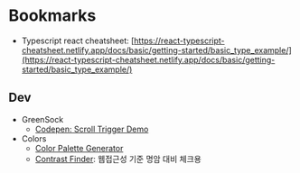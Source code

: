 # Bookmarks

* Typescript react cheatsheet: [https://react-typescript-cheatsheet.netlify.app/docs/basic/getting-started/basic_type_example/](https://react-typescript-cheatsheet.netlify.app/docs/basic/getting-started/basic_type_example/)

## Dev

* GreenSock
  * [Codepen: Scroll Trigger Demo](https://codepen.io/GreenSock/pen/RwPXQOQ)
* Colors
  * [Color Palette Generator](https://coolors.co/)
  * [Contrast Finder](https://app.contrast-finder.org/?lang=ko): 웹접근성 기준 명암 대비 체크용